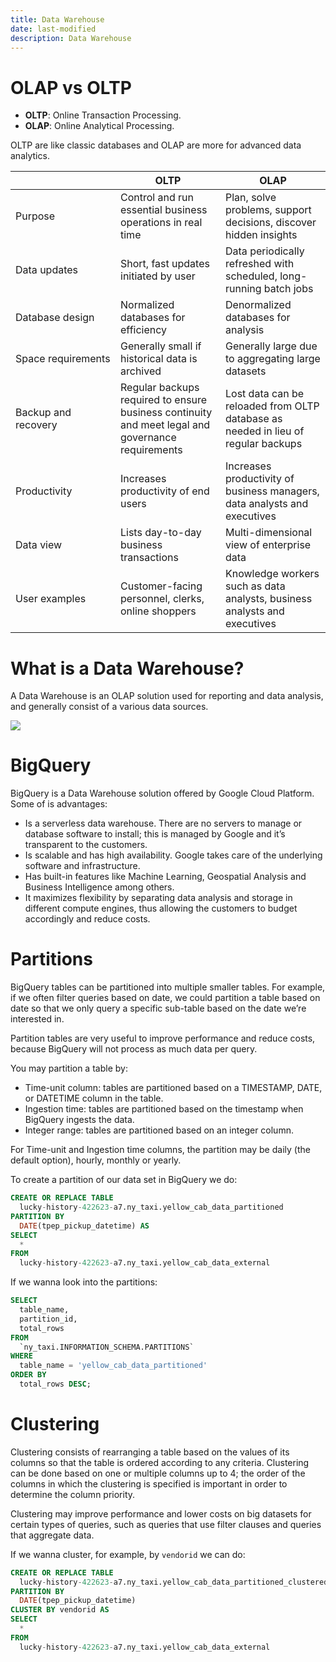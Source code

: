 ```yaml
---
title: Data Warehouse 
date: last-modified
description: Data Warehouse 
---
```


# OLAP vs OLTP

- **OLTP**: Online Transaction Processing.
- **OLAP**: Online Analytical Processing.

OLTP are like classic databases and OLAP are more for advanced data analytics.

|   | OLTP | OLAP |
|---|---|---|
| Purpose | Control and run essential business operations in real time | Plan, solve problems, support decisions, discover hidden insights |
| Data updates | Short, fast updates initiated by user | Data periodically refreshed with scheduled, long-running batch jobs |
| Database design | Normalized databases for efficiency | Denormalized databases for analysis |
| Space requirements | Generally small if historical data is archived | Generally large due to aggregating large datasets |
| Backup and recovery | Regular backups required to ensure business continuity and meet legal and governance requirements | Lost data can be reloaded from OLTP database as needed in lieu of regular backups |
| Productivity | Increases productivity of end users | Increases productivity of business managers, data analysts and executives |
| Data view | Lists day-to-day business transactions | Multi-dimensional view of enterprise data |
| User examples | Customer-facing personnel, clerks, online shoppers | Knowledge workers such as data analysts, business analysts and executives |

# What is a Data Warehouse?

A Data Warehouse is an OLAP solution used for reporting and data analysis, and generally consist of a various data sources.

![](./imgs/03_01.jpeg)

# BigQuery

BigQuery is a Data Warehouse solution offered by Google Cloud Platform. Some of is advantages:

- Is a serverless data warehouse. There are no servers to manage or database software to install; this is managed by Google and it's transparent to the customers.
- Is scalable and has high availability. Google takes care of the underlying software and infrastructure.
- Has built-in features like Machine Learning, Geospatial Analysis and Business Intelligence among others.
- It maximizes flexibility by separating data analysis and storage in different compute engines, thus allowing the customers to budget accordingly and reduce costs.

# Partitions

BigQuery tables can be partitioned into multiple smaller tables. For example, if we often filter queries based on date, we could partition a table based on date so that we only query a specific sub-table based on the date we're interested in.

Partition tables are very useful to improve performance and reduce costs, because BigQuery will not process as much data per query.

You may partition a table by:

- Time-unit column: tables are partitioned based on a TIMESTAMP, DATE, or DATETIME column in the table.
- Ingestion time: tables are partitioned based on the timestamp when BigQuery ingests the data.
- Integer range: tables are partitioned based on an integer column.

For Time-unit and Ingestion time columns, the partition may be daily (the default option), hourly, monthly or yearly.

To create a partition of our data set in BigQuery we do:

```SQL
CREATE OR REPLACE TABLE
  lucky-history-422623-a7.ny_taxi.yellow_cab_data_partitioned
PARTITION BY
  DATE(tpep_pickup_datetime) AS
SELECT 
  *
FROM 
  lucky-history-422623-a7.ny_taxi.yellow_cab_data_external
```
If we wanna look into the partitions:

```SQL
SELECT
  table_name, 
  partition_id,
  total_rows
FROM
  `ny_taxi.INFORMATION_SCHEMA.PARTITIONS`
WHERE
  table_name = 'yellow_cab_data_partitioned'
ORDER BY
  total_rows DESC;
```

# Clustering

Clustering consists of rearranging a table based on the values of its columns so that the table is ordered according to any criteria. Clustering can be done based on one or multiple columns up to 4; the order of the columns in which the clustering is specified is important in order to determine the column priority.

Clustering may improve performance and lower costs on big datasets for certain types of queries, such as queries that use filter clauses and queries that aggregate data.

If we wanna cluster, for example, by `vendorid` we can do:

```SQL
CREATE OR REPLACE TABLE
  lucky-history-422623-a7.ny_taxi.yellow_cab_data_partitioned_clustered
PARTITION BY
  DATE(tpep_pickup_datetime) 
CLUSTER BY vendorid AS 
SELECT 
  *
FROM 
  lucky-history-422623-a7.ny_taxi.yellow_cab_data_external
```